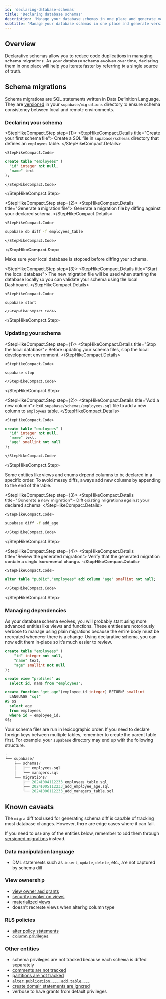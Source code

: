 ```yaml
---
id: 'declaring-database-schemas'
title: 'Declaring database schemas'
description: 'Manage your database schemas in one place and generate versioned migrations.'
subtitle: 'Manage your database schemas in one place and generate versioned migrations.'
---
```


## Overview

Declarative schemas allow you to reduce code duplications in managing schema migrations. As your database schema evolves over time, declaring them in one place will help you iterate faster by referring to a single source of truth.

## Schema migrations

Schema migrations are SQL statements written in Data Definition Language. They are [versioned](/docs/guides/deployment/database-migrations) in your `supabase/migrations` directory to ensure schema consistency between local and remote environments.

### Declaring your schema

<StepHikeCompact>

  <StepHikeCompact.Step step={1}>
    <StepHikeCompact.Details title="Create your first schema file">
      Create a SQL file in `supabase/schemas` directory that defines an `employees` table.
    </StepHikeCompact.Details>

    <StepHikeCompact.Code>

```sql supabase/schemas/employees.sql
create table "employees" (
  "id" integer not null,
  "name" text
);
```

    </StepHikeCompact.Code>

  </StepHikeCompact.Step>
</StepHikeCompact>

<StepHikeCompact>

  <StepHikeCompact.Step step={2}>
    <StepHikeCompact.Details title="Generate a migration file">
      Generate a migration file by diffing against your declared schema.
    </StepHikeCompact.Details>

    <StepHikeCompact.Code>

```bash Terminal
supabase db diff -f employees_table
```

    </StepHikeCompact.Code>

  </StepHikeCompact.Step>
</StepHikeCompact>

<Admonition type="info">

Make sure your local database is stopped before diffing your schema.

</Admonition>

<StepHikeCompact>

  <StepHikeCompact.Step step={3}>
    <StepHikeCompact.Details title="Start the local database">
      The new migration file will be used when starting the database locally so you can validate your schema using the local Dashboard.
    </StepHikeCompact.Details>

    <StepHikeCompact.Code>

```bash Terminal
supabase start
```

    </StepHikeCompact.Code>

  </StepHikeCompact.Step>
</StepHikeCompact>

### Updating your schema

<StepHikeCompact>

  <StepHikeCompact.Step step={1}>
    <StepHikeCompact.Details title="Stop the local database">
      Before updating your schema files, stop the local development environment.
    </StepHikeCompact.Details>

    <StepHikeCompact.Code>

```bash Terminal
supabase stop
```

    </StepHikeCompact.Code>

  </StepHikeCompact.Step>
</StepHikeCompact>

<StepHikeCompact>

  <StepHikeCompact.Step step={2}>
    <StepHikeCompact.Details title="Add a new column">
      Edit `supabase/schemas/employees.sql` file to add a new column to `employees` table.
    </StepHikeCompact.Details>

    <StepHikeCompact.Code>

```sql supabase/schemas/employees.sql
create table "employees" (
  "id" integer not null,
  "name" text,
  "age" smallint not null
);
```

    </StepHikeCompact.Code>

  </StepHikeCompact.Step>
</StepHikeCompact>

<Admonition type="info">

Some entities like views and enums depend columns to be declared in a specific order. To avoid messy diffs, always add new columns by appending to the end of the table.

</Admonition>

<StepHikeCompact>

  <StepHikeCompact.Step step={3}>
    <StepHikeCompact.Details title="Generate a new migration">
      Diff existing migrations against your declared schema.
    </StepHikeCompact.Details>

    <StepHikeCompact.Code>

```bash Terminal
supabase diff -f add_age
```

    </StepHikeCompact.Code>

  </StepHikeCompact.Step>
</StepHikeCompact>

<StepHikeCompact>

  <StepHikeCompact.Step step={4}>
    <StepHikeCompact.Details title="Review the generated migration">
      Verify that the generated migration contain a single incremental change.
    </StepHikeCompact.Details>

    <StepHikeCompact.Code>

```sql supabase/migrations/<timestamp>_add_age.sql
alter table "public"."employees" add column "age" smallint not null;
```

    </StepHikeCompact.Code>

  </StepHikeCompact.Step>
</StepHikeCompact>

### Managing dependencies

As your database schema evolves, you will probably start using more advanced entities like views and functions. These entities are notoriously verbose to manage using plain migrations because the entire body must be recreated whenever there is a change. Using declarative schema, you can now edit them in-place so it’s much easier to review.

```sql
create table "employees" (
	"id" integer not null,
	"name" text,
	"age" smallint not null
);

create view "profiles" as
  select id, name from "employees";

create function "get_age"(employee_id integer) RETURNS smallint
  LANGUAGE "sql"
AS $$
  select age
  from employees
  where id = employee_id;
$$;
```

Your schema files are run in lexicographic order. If you need to declare foreign keys between multiple tables, remember to create the parent table first. For example, your `supabase` directory may end up with the following structure.

```sql
.
└── supabase/
    ├── schemas/
    │   ├── employees.sql
    │   └── managers.sql
    └── migrations/
        ├── 20241004112233_employees_table.sql
        ├── 20241005112233_add_employee_age.sql
        └── 20241006112233_add_managers_table.sql
```

## Known caveats

The `migra` diff tool used for generating schema diff is capable of tracking most database changes. However, there are edge cases where it can fail.

If you need to use any of the entities below, remember to add them through [versioned migrations](/docs/guides/deployment/database-migrations) instead.

### Data manipulation language

- DML statements such as `insert`, `update`, `delete`, etc., are not captured by schema diff

### View ownership

- [view owner and grants](https://github.com/djrobstep/migra/issues/160#issuecomment-1702983833)
- [security invoker on views](https://github.com/djrobstep/migra/issues/234)
- [materialized views](https://github.com/djrobstep/migra/issues/194)
- doesn’t recreate views when altering column type

### RLS policies

- [alter policy statements](https://github.com/djrobstep/schemainspect/blob/master/schemainspect/pg/obj.py#L228)
- [column privileges](https://github.com/djrobstep/schemainspect/pull/67)

### Other entities

- schema privileges are not tracked because each schema is diffed separately
- [comments are not tracked](https://github.com/djrobstep/migra/issues/69)
- [partitions are not tracked](https://github.com/djrobstep/migra/issues/186)
- [`alter publication ... add table ...`](https://github.com/supabase/cli/issues/883)
- [create domain statements are ignored](https://github.com/supabase/cli/issues/2137)
- verbose to have grants from default privileges
